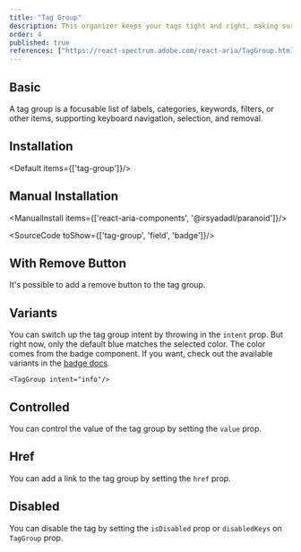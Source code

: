 ```yaml
---
title: "Tag Group"
description: This organizer keeps your tags tight and right, making sure they’re lined up and making sense, just like a librarian sorting books on a shelf.
order: 4
published: true
references: ["https://react-spectrum.adobe.com/react-aria/TagGroup.html#props"]
---
```


## Basic
A tag group is a focusable list of labels, categories, keywords, filters, or other items, supporting keyboard navigation, selection, and removal.
<How toUse="collections/tag-group-demo" />

## Installation
<Default items={['tag-group']}/>

## Manual Installation

<ManualInstall items={['react-aria-components', '@irsyadadl/paranoid']}/>

<SourceCode toShow={['tag-group', 'field', 'badge']}/>

## With Remove Button
It's possible to add a remove button to the tag group.
<How toUse="collections/tag-group-with-remove-demo" />

## Variants
You can switch up the tag group intent by throwing in the `intent` prop. But right now, only the default blue matches the selected color. The color comes from the badge component. If you want, check out the available variants in the [badge docs](/design-system/statuses/badge).

```
<TagGroup intent="info"/>
```

## Controlled
You can control the value of the tag group by setting the `value` prop.
<How toUse="collections/tag-group-controlled-demo" />

## Href
You can add a link to the tag group by setting the `href` prop.
<How toUse="collections/tag-group-href-demo" />

## Disabled
You can disable the tag by setting the `isDisabled` prop or `disabledKeys` on `TagGroup` prop.
<How toUse="collections/tag-group-disabled-demo" />
